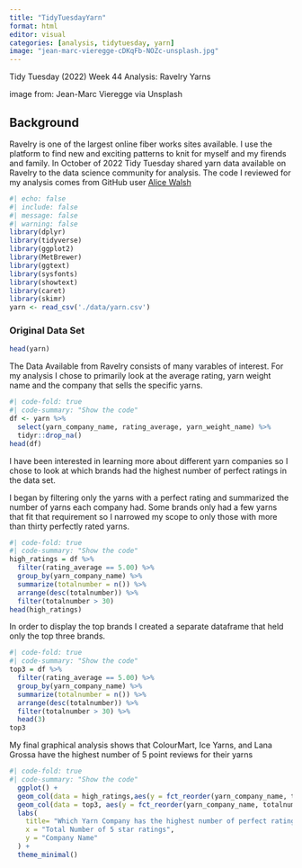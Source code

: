 ```yaml
---
title: "TidyTuesdayYarn"
format: html
editor: visual
categories: [analysis, tidytuesday, yarn]
image: "jean-marc-vieregge-cDKqFb-NOZc-unsplash.jpg"
---
```


Tidy Tuesday (2022) Week 44 Analysis: Ravelry Yarns


image from: Jean-Marc Vieregge via Unsplash

## Background 
Ravelry is one of the largest online fiber works sites available. I use the platform to find new and exciting patterns to knit for myself and my firends and family. In October of 2022 Tidy Tuesday shared yarn data available on Ravelry to the data science community for analysis. 
The code I reviewed for my analysis comes from GitHub user <a href="https://github.com/awalsh17/ravelry_yarns/blob/main/code/explore_yarn.R" target="_blank">Alice Walsh</a> 

```r
#| echo: false
#| include: false
#| message: false
#| warning: false
library(dplyr)
library(tidyverse)
library(ggplot2)
library(MetBrewer)
library(ggtext)
library(sysfonts)
library(showtext)
library(caret)
library(skimr)
yarn <- read_csv('./data/yarn.csv')
```
### Original Data Set 
```r
head(yarn)
```
The Data Available from Ravelry consists of many varables of interest. For my analysis I chose to primarily look at the average rating, yarn weight name and the company that sells the specific yarns. 

```r
#| code-fold: true
#| code-summary: "Show the code"
df <- yarn %>%
  select(yarn_company_name, rating_average, yarn_weight_name) %>%
  tidyr::drop_na()
head(df)
```

I have been interested in learning more about different yarn companies so I chose to look at which brands had the highest number of perfect ratings in the data set.

I began by filtering only the yarns with a perfect rating and summarized the number of yarns each company had. Some brands only had a few yarns that fit that requirement so I narrowed my scope to only those with more than thirty perfectly rated yarns. 
```r
#| code-fold: true
#| code-summary: "Show the code"
high_ratings = df %>%
  filter(rating_average == 5.00) %>%
  group_by(yarn_company_name) %>%
  summarize(totalnumber = n()) %>%
  arrange(desc(totalnumber)) %>%
  filter(totalnumber > 30) 
head(high_ratings)
```

In order to display the top brands I created a separate dataframe that held only the top three brands. 
```r
#| code-fold: true
#| code-summary: "Show the code"
top3 = df %>%
  filter(rating_average == 5.00) %>%
  group_by(yarn_company_name) %>%
  summarize(totalnumber = n()) %>%
  arrange(desc(totalnumber)) %>%
  filter(totalnumber > 30) %>%
  head(3)
top3
```

My final graphical analysis shows that ColourMart, Ice Yarns, and Lana Grossa have the highest number of 5 point reviews for their yarns
```r
#| code-fold: true
#| code-summary: "Show the code"
  ggplot() +
  geom_col(data = high_ratings,aes(y = fct_reorder(yarn_company_name, totalnumber), x = totalnumber), fill = "grey") +
  geom_col(data = top3, aes(y = fct_reorder(yarn_company_name, totalnumber), x = totalnumber), fill = "darkred") +
  labs(
    title= "Which Yarn Company has the highest number of perfect ratings?",
    x = "Total Number of 5 star ratings",
    y = "Company Name"
  ) +
  theme_minimal()
```

